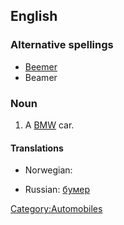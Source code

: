 {{also|beamer}}
==English==

===Alternative spellings===
* [[Beemer]]
* Beamer

===Noun===
{{en-noun}}

# {{slang}} A [[BMW]] car.

====Translations====
{{trans-top|slang term for a BMW car}}
* Norwegian: {{t-|no|beamer|m}}
{{trans-mid}}
* Russian: [[бумер]] {{m}}
{{trans-bottom}}

[[Category:Automobiles]]